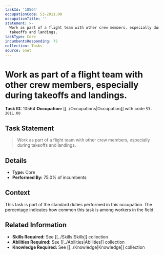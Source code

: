 ```yaml
---
taskId: '10564'
occupationCode: 53-2011.00
occupationTitle: ''
statement: >-
  Work as part of a flight team with other crew members, especially during
  takeoffs and landings.
taskType: Core
incumbentsResponding: 75
collection: Tasks
source: onet
---
```

# Work as part of a flight team with other crew members, especially during takeoffs and landings.

**Task ID:** 10564
**Occupation:** [[../Occupations|Occupation]] with code `53-2011.00`

## Task Statement

> Work as part of a flight team with other crew members, especially during takeoffs and landings.

## Details

- **Type:** Core
- **Performed By:** 75.0% of incumbents

## Context

This task is part of the standard duties performed in this occupation. The percentage indicates how common this task is among workers in the field.

## Related Information

- **Skills Required:** See [[../Skills|Skills]] collection
- **Abilities Required:** See [[../Abilities|Abilities]] collection
- **Knowledge Required:** See [[../Knowledge|Knowledge]] collection
